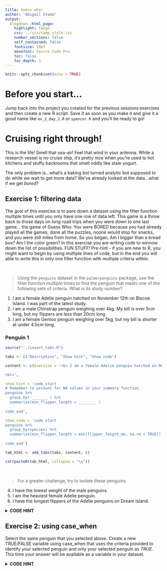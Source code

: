 ```yaml
---
title: Guess who!
author: "Abigail Stamm"
output: 
  blogdown::html_page: 
    highlight: tango
    css: ../css/camp_style.css
    number_sections: false
    self_contained: false
    fontsize: 18pt
    monofont: Source Code Pro
    toc: false
    toc_depth: 1
---
```



```r
knitr::opts_chunk$set(echo = TRUE)
```

# Before you start...

Jump back into the project you created for the previous sessions exercises and then create a new R script. Save it as soon as you make it and give it a good name like `ex_2_day_2.R` or `spencer.R` and you'll be ready to go!

# Cruising right through!

This is the life! Smell that sea-air! Feel that wind in your antenna. While a research vessel is no cruise ship, it's pretty nice when you're used to hot kitchens and stuffy backrooms that smell oddly like stale yogurt.

The only problem is...what's a baking bot turned analytic bot supposed to do while we wait to get more data? We've already looked at the data...what if we get *bored*?

## Exercise 1: filtering data

The goal of this exercise is to pare down a dataset using the filter function multiple times until you only have one row of data left. This game is a throw back to those days on long road trips when you were down to one last game... the game of Guess Who. You were BORED because you had already played all the games, done all the puzzles, noone would stop for snacks, and you were still miles from home. So you began, Am I bigger than a bread box? Am I the color green? In this exercise you are writing code to winnow down the list of possibilities. FUN STUFF! Pre-hint - if you are new to R, you might want to begin by using multiple lines of code, but in the end you will able to write this in only one filter function with multiple criteria within.

<br>

> Using the `penguins` dataset in the `palmerpenguins` package, use the filter function multiple times to find the penguin that meets one of the following sets of criteria. What is its study number?

1. I am a female Adelie penguin hatched on November 12th on Biscoe Island. I was part of the latest study.
1. I am a male Chinstrap penguin weighing over 4kg. My bill is over 5cm long, but my flippers are less than 20cm long. 
1. I am a female Gentoo penguin weighing over 5kg, but my bill is shorter at under 4.5cm long. 


<div class="quiz">

### <i class="fas fa-cookie-bite" style="color: gray;"></i> Penguin 1 {-}

```r
source("../insert_tabs.R")

tabs <- c("Description", "Show hint", "Show code")

content <- c(Exercise = '<b> I am a female Adelie penguin hatched on November 12th on Biscoe Island. I was part of the latest study.</b>

<br>',

show_hint = 'code_start
# Remember to account for NA values in your summary function
penguins %>% 
  group_by( _______ ) %>%
  summarize(min_flipper_length = ________ )
  
code_end',

show_code = 'code_start
penguins %>% 
  group_by(species) %>%
  summarize(min_flipper_length = min(flipper_length_mm, na.rm = TRUE))
  
code_end')

tab_html <- add_tabs(tabs, content, 0)

cat(paste0(tab_html, collapse = "\n"))
```

</div>

<br>

> For a greater challenge, try to isolate these penguins.

4. I have the lowest weight of the male penguins.
5. I am the heaviest female Adelie penguin.
6. I have the longest flippers of the Adelie penguins on Dream Island.



<details>
<summary>**CODE HINT**</summary>
  Example: 
  `filter(data, x < 0)`  
  Remember to account for `NA` values.

<details>
<summary>**ADVANCED *CODE HINT**</summary>
  Example:
  `filter(body_mass_g > 4000)`
  
<details>
<summary>**PRECISE CODE HINT**</summary>
  Example:
  `filter(penguins, body_mass_g == min(body_mass_g, na.rm = TRUE))`
  
</details>
</details>
</details>


## Exercise 2: using case_when

Select the same penguin that you selected above. Create a new TRUE/FALSE variable using case_when that uses the criteria provided to identify your selected penguin and only your selected penguin as *TRUE*. This time your answer will be available as a variable in your dataset.

<details>
<summary>**CODE HINT**</summary>
  Example: 
  `case_when(x == y ~ TRUE, .default = FALSE)`  

<details>
<summary>**ADVANCED *CODE HINT**</summary>
  Example:
  `case_when(body_mass_g > 4000 ~ TRUE, .default = FALSE)`
  
<details>
<summary>**PRECISE CODE HINT**</summary>
  Example:
  `mutate(penguins, subject = case_when(body_mass_g > 4000 & bill_length_mm > 50 ~ TRUE, .default = FALSE))`
  
</details>
</details>
</details>



